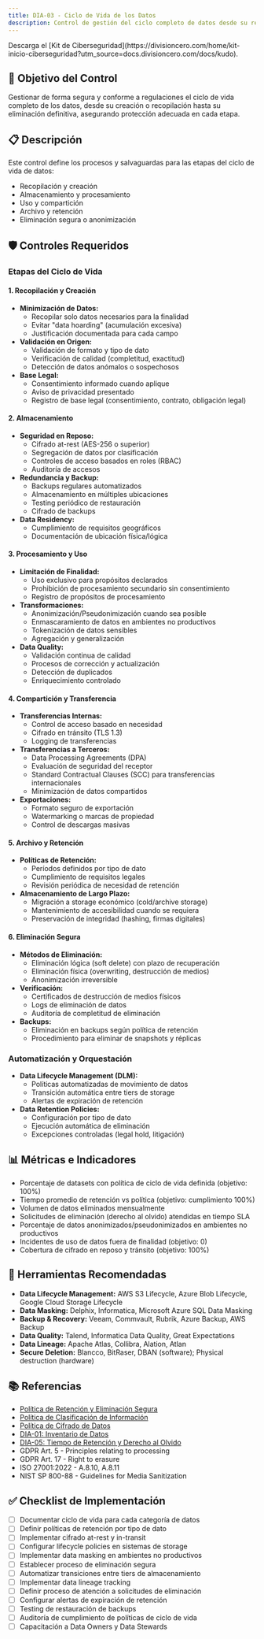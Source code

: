```yaml
---
title: DIA-03 - Ciclo de Vida de los Datos
description: Control de gestión del ciclo completo de datos desde su recolección hasta su eliminación
---
```


<Callout title="Quieres aprender más?">
  Descarga el [Kit de Ciberseguridad](https://divisioncero.com/home/kit-inicio-ciberseguridad?utm_source=docs.divisioncero.com/docs/kudo).
</Callout>

## 🎯 Objetivo del Control

Gestionar de forma segura y conforme a regulaciones el ciclo de vida completo de los datos, desde su creación o recopilación hasta su eliminación definitiva, asegurando protección adecuada en cada etapa.

## 📋 Descripción

Este control define los procesos y salvaguardas para las etapas del ciclo de vida de datos:
- Recopilación y creación
- Almacenamiento y procesamiento
- Uso y compartición
- Archivo y retención
- Eliminación segura o anonimización

## 🛡️ Controles Requeridos

### Etapas del Ciclo de Vida

#### 1. Recopilación y Creación
- **Minimización de Datos:**
  - Recopilar solo datos necesarios para la finalidad
  - Evitar "data hoarding" (acumulación excesiva)
  - Justificación documentada para cada campo
- **Validación en Origen:**
  - Validación de formato y tipo de dato
  - Verificación de calidad (completitud, exactitud)
  - Detección de datos anómalos o sospechosos
- **Base Legal:**
  - Consentimiento informado cuando aplique
  - Aviso de privacidad presentado
  - Registro de base legal (consentimiento, contrato, obligación legal)

#### 2. Almacenamiento
- **Seguridad en Reposo:**
  - Cifrado at-rest (AES-256 o superior)
  - Segregación de datos por clasificación
  - Controles de acceso basados en roles (RBAC)
  - Auditoría de accesos
- **Redundancia y Backup:**
  - Backups regulares automatizados
  - Almacenamiento en múltiples ubicaciones
  - Testing periódico de restauración
  - Cifrado de backups
- **Data Residency:**
  - Cumplimiento de requisitos geográficos
  - Documentación de ubicación física/lógica

#### 3. Procesamiento y Uso
- **Limitación de Finalidad:**
  - Uso exclusivo para propósitos declarados
  - Prohibición de procesamiento secundario sin consentimiento
  - Registro de propósitos de procesamiento
- **Transformaciones:**
  - Anonimización/Pseudonimización cuando sea posible
  - Enmascaramiento de datos en ambientes no productivos
  - Tokenización de datos sensibles
  - Agregación y generalización
- **Data Quality:**
  - Validación continua de calidad
  - Procesos de corrección y actualización
  - Detección de duplicados
  - Enriquecimiento controlado

#### 4. Compartición y Transferencia
- **Transferencias Internas:**
  - Control de acceso basado en necesidad
  - Cifrado en tránsito (TLS 1.3)
  - Logging de transferencias
- **Transferencias a Terceros:**
  - Data Processing Agreements (DPA)
  - Evaluación de seguridad del receptor
  - Standard Contractual Clauses (SCC) para transferencias internacionales
  - Minimización de datos compartidos
- **Exportaciones:**
  - Formato seguro de exportación
  - Watermarking o marcas de propiedad
  - Control de descargas masivas

#### 5. Archivo y Retención
- **Políticas de Retención:**
  - Períodos definidos por tipo de dato
  - Cumplimiento de requisitos legales
  - Revisión periódica de necesidad de retención
- **Almacenamiento de Largo Plazo:**
  - Migración a storage económico (cold/archive storage)
  - Mantenimiento de accesibilidad cuando se requiera
  - Preservación de integridad (hashing, firmas digitales)

#### 6. Eliminación Segura
- **Métodos de Eliminación:**
  - Eliminación lógica (soft delete) con plazo de recuperación
  - Eliminación física (overwriting, destrucción de medios)
  - Anonimización irreversible
- **Verificación:**
  - Certificados de destrucción de medios físicos
  - Logs de eliminación de datos
  - Auditoría de completitud de eliminación
- **Backups:**
  - Eliminación en backups según política de retención
  - Procedimiento para eliminar de snapshots y réplicas

### Automatización y Orquestación

- **Data Lifecycle Management (DLM):**
  - Políticas automatizadas de movimiento de datos
  - Transición automática entre tiers de storage
  - Alertas de expiración de retención
- **Data Retention Policies:**
  - Configuración por tipo de dato
  - Ejecución automática de eliminación
  - Excepciones controladas (legal hold, litigación)

## 📊 Métricas e Indicadores

- Porcentaje de datasets con política de ciclo de vida definida (objetivo: 100%)
- Tiempo promedio de retención vs política (objetivo: cumplimiento 100%)
- Volumen de datos eliminados mensualmente
- Solicitudes de eliminación (derecho al olvido) atendidas en tiempo SLA
- Porcentaje de datos anonimizados/pseudonimizados en ambientes no productivos
- Incidentes de uso de datos fuera de finalidad (objetivo: 0)
- Cobertura de cifrado en reposo y tránsito (objetivo: 100%)

## 🔗 Herramientas Recomendadas

- **Data Lifecycle Management:** AWS S3 Lifecycle, Azure Blob Lifecycle, Google Cloud Storage Lifecycle
- **Data Masking:** Delphix, Informatica, Microsoft Azure SQL Data Masking
- **Backup & Recovery:** Veeam, Commvault, Rubrik, Azure Backup, AWS Backup
- **Data Quality:** Talend, Informatica Data Quality, Great Expectations
- **Data Lineage:** Apache Atlas, Collibra, Alation, Atlan
- **Secure Deletion:** Blancco, BitRaser, DBAN (software); Physical destruction (hardware)

## 📚 Referencias

- [Política de Retención y Eliminación Segura](/docs/kudo/politicas/politica-retencion-eliminacion-segura)
- [Política de Clasificación de Información](/docs/kudo/politicas/clasificacion-informacion)
- [Política de Cifrado de Datos](/docs/kudo/politicas/politica-cifrado-datos)
- [DIA-01: Inventario de Datos](/docs/kudo/dia-ciberseguridad-en-datos-e-inteligencia-artificial/dia-01)
- [DIA-05: Tiempo de Retención y Derecho al Olvido](/docs/kudo/dia-ciberseguridad-en-datos-e-inteligencia-artificial/dia-05)
- GDPR Art. 5 - Principles relating to processing
- GDPR Art. 17 - Right to erasure
- ISO 27001:2022 - A.8.10, A.8.11
- NIST SP 800-88 - Guidelines for Media Sanitization

## ✅ Checklist de Implementación

- [ ] Documentar ciclo de vida para cada categoría de datos
- [ ] Definir políticas de retención por tipo de dato
- [ ] Implementar cifrado at-rest y in-transit
- [ ] Configurar lifecycle policies en sistemas de storage
- [ ] Implementar data masking en ambientes no productivos
- [ ] Establecer proceso de eliminación segura
- [ ] Automatizar transiciones entre tiers de almacenamiento
- [ ] Implementar data lineage tracking
- [ ] Definir proceso de atención a solicitudes de eliminación
- [ ] Configurar alertas de expiración de retención
- [ ] Testing de restauración de backups
- [ ] Auditoría de cumplimiento de políticas de ciclo de vida
- [ ] Capacitación a Data Owners y Data Stewards
